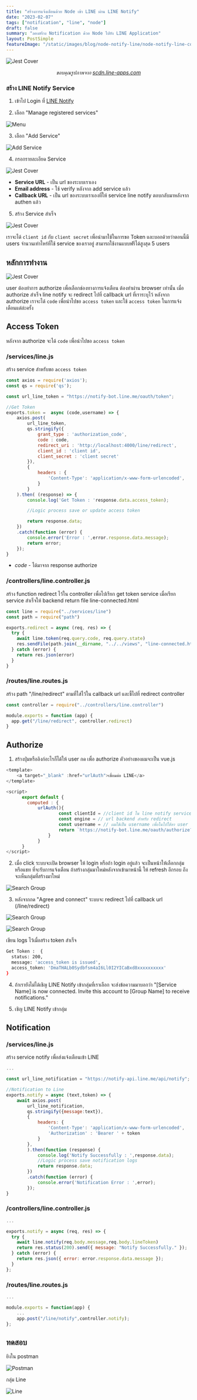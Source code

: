 ```yaml
---
title: "สร้างการแจ้งเตือนด้วย Node เข้า LINE ผ่าน LINE Notify"
date: "2023-02-07"
tags: ["notification", "line", "node"]
draft: false
summary: "ลองสร้าง Notification ด้วย Node ไปยัง LINE Application"
layout: PostSimple
featureImage: "/static/images/blog/node-notify-line/node-notify-line-cover.png"
---
```


![Jest Cover](/static/images/blog/node-notify-line/node-notify-line-cover.png)

_<center className="text-xs ">ขอบคุณรูปภาพจาก [scdn.line-apps.com](https://scdn.line-apps.com/n/line_notice/img/og_160829/og_fb.png) </center>_

### สร้าง LINE Notify Service

 1. เข้าไป Login ที่ [LINE Notify](https://notify-bot.line.me/en/)

 2. เลือก "Manage registered services"

![Menu](/static/images/blog/node-notify-line/menu-regis-service.png)

 3. เลือก "Add Service" 

![Add Service](/static/images/blog/node-notify-line/add-service.png)

 4. กรอกรายละเอียด Service

![Jest Cover](/static/images/blog/node-notify-line/add-service-detail.png)

- **Service URL** - เป็น url ของระบบเราเอง
- **Email address** - ใช้ verify หลังจาก add service แล้ว
- **Callback URL** - เป็น url ของระบบเราเองที่ให้ service line notify ตอบกลับมาหลังจาก authen แล้ว

 5. สร้าง Service สำเร็จ

![Jest Cover](/static/images/blog/node-notify-line/client-id.png)

เราจะได้ `client id` กับ `client secret` เพื่อนำมาใช้ในการขอ Token และบอกด้วยว่าตอนนี้มี users จำนวนเท่าไหร่ที่ใช้ service ของเราอยู่
สามารถใช้งานแบบฟรีได้สูงสุด 5 users

## หลักการทำงาน

![Jest Cover](/static/images/blog/node-notify-line/flow.png)

user ต้องทำการ authorize เพื่อเลือกช่องทางการแจ้งเตือน ต้องทำผ่าน browser เท่านั้น เมื่อ authorize สำเร็จ line notify จะ redirect ไปที่ callback url ที่เราระบุไว้
หลังจาก authorize เราจะได้ `code` เพื่อนำไปขอ `access token` และใช้ `access token` ในการแจ้งเตือนแต่ล่ะครั้ง

## Access Token

หลังจาก authorize จะได้ `code` เพื่อนำไปขอ `access token` 

### /services/line.js

สร้าง service สำหรับขอ `access token`

```js
const axios = require('axios');
const qs = require('qs');

const url_line_token = "https://notify-bot.line.me/oauth/token";

//Get Token
exports.token =  async (code,username) => {
    axios.post(
        url_line_token,
        qs.stringify({
            grant_type : 'authorization_code',
            code : code,
            redirect_uri : 'http://localhost:4000/line/redirect',
            client_id : 'client id',
            client_secret : 'client secret'
        }),
        {
            headers : {
                'Content-Type': 'application/x-www-form-urlencoded',
            }
        }
    ).then( (response) => {
        console.log('Get Token : 'response.data.access_token);

        //Logic process save or update access token

        return response.data;
    })
    .catch(function (error) {
        console.error('Error : ',error.response.data.message);
        return error;
    });
}

```

- *code* - ได้มาจาก response authorize 

### /controllers/line.controller.js

สร้าง function redirect ไว้ใน controller เพื่อไปเรียก get token service
เมื่อเรียก service สำเร็จให้ backend return file line-connected.html

```js
const line = require("../services/line")
const path = require("path")

exports.redirect = async (req, res) => {
  try {
    await line.token(req.query.code, req.query.state)
    res.sendFile(path.join(__dirname, "../../views", "line-connected.html"))
  } catch (error) {
    return res.json(error)
  }
}
```

### /routes/line.routes.js

สร้าง path "/line/redirect" ตามที่ใส่ไว้ใน callback url และชี้ไปที่ redirect controller

```js
const controller = require("../controllers/line.controller")

module.exports = function (app) {
  app.get("/line/redirect", controller.redirect)
}
```

## Authorize

1. สร้างปุ่มหรือลิงก์อะไรก็ได้ให้ user กด เพื่อ authorize ตัวอย่างของผมจะเป็น vue.js

```js
<template>
    <a target="_blank" :href="urlAuth">เชื่อมต่อ LINE</a>
</template>

<script>
      export default {
        computed : {
            urlAuth(){
                    const clientId = //client id ใน line notify service
                    const engine = // url backend สำหรับ redirect
                    const username = // ผมใช้เป็น username เพื่อในไปใช้หา user ต่อที่ backend
                    return `https://notify-bot.line.me/oauth/authorize?response_type=code&client_id=${clientId}&redirect_uri=${engine}/line/redirect&scope=notify&state=${username}`
                }
            }
      }
</script>
```

2. เมื่อ click ระบบจะเปิด browser ให้ login หรือถ้า login อยู่แล้ว จะเป็นหน้าให้เลือกกลุ่มหรือแชท ที่จะรับการแจ้งเตือน
   ถ้าสร้างกลุ่มมาใหม่หลังจากเข้ามาหน้านี้ ให้ refresh อีกรอบ ถึงจะเห็นกลุ่มที่สร้างมาใหม่

![Search Group](/static/images/blog/node-notify-line/search-group.png)

3. หลังจากกด "Agree and connect" ระบบจะ redirect ไปที่ callback url (/line/redirect)

![Search Group](/static/images/blog/node-notify-line/connect-group.png)

![Search Group](/static/images/blog/node-notify-line/connected.png)

เขียน logs ไว้เมื่อสร้าง token สำเร็จ

```bash
Get Token :  {
  status: 200,
  message: 'access_token is issued',
  access_token: 'DmaTHALb0Sydbfsm4aI6Ll0I2YICaBxd8xxxxxxxxxx'
}
```

4. ถ้าเรายังไม่ได้เชิญ LINE Notify เข้ากลุ่มที่เราเลือก จะส่งข้อความมาบอกว่า
   "[Service Name] is now connected. Invite this account to [Group Name] to receive notifications."

5. เชิญ LINE Notify เข้ากลุ่ม

## Notification

### /services/line.js

สร้าง service notify เพื่อส่งแจ้งเตือนเข้า LINE

```js
...

const url_line_notification = "https://notify-api.line.me/api/notify";

//Notification to Line
exports.notify = async (text,token) => {
    await axios.post(
        url_line_notification,
        qs.stringify({message:text}),
        {
            headers: {
                'Content-Type': 'application/x-www-form-urlencoded',
                'Authorization' : 'Bearer ' + token
            }
        },
        ).then(function (response) {
            console.log('Notify Successfully : ',response.data);
            //Logic process save notification logs
            return response.data;
        })
        .catch(function (error) {
            console.error('Notification Error : ',error);
        });
}
```

### /controllers/line.controller.js

```js
...

exports.notify = async (req, res) => {
  try {
    await line.notify(req.body.message,req.body.lineToken)
    return res.status(200).send({ message: "Notify Successfully." });
  } catch (error) {
    return res.json({ error: error.response.data.message });
  }
};
```

### /routes/line.routes.js

```js
...

module.exports = function(app) {
    ...
    app.post("/line/notify",controller.notify);
};
```

## ทดสอบ

ยิงใน postman

![Postman](/static/images/blog/node-notify-line/postman.png)

กลุ่ม Line

![Line](/static/images/blog/node-notify-line/line.png)
